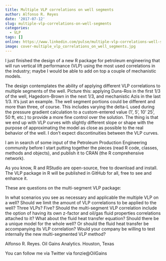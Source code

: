 ```yaml
---
title: Multiple VLP correlations on well segments
author: Alfonso R. Reyes
date: '2017-07-12'
slug: multiple-vlp-correlations-on-well-segments
categories:
  - VLP
tags: []
online: https://www.linkedin.com/pulse/multiple-vlp-correlations-well-segments-alfonso-r-reyes/
image: cover-multiple_vlp_correlations_on_well_segments.jpg
---
```


I just finished the design of a new R package for petroleum engineering that will run vertical lift performance (VLP) using the most used correlations in the industry; maybe I would be able to add on top a couple of mechanistic models.

The design contemplates the ability of applying different VLP correlations to multiple segments of the well. Picture this: applying Duns-Ros in the first 1/3 of the well, Hagedorn-Brown in the next 1/3, and mechanistic Azis in the last 1/3. It's just an example. The well segment portions could be different and more than three, of course. This includes varying the delta-L used during the pressure gradient calculation to a custom-entered value (1', 5', 10' 25', 50 ft, etc.) to provide a more fine control over the solution. The thing is that we end up with VLP curves with slightly different slope or shape with the purpose of approximating the model as close as possible to the real behavior of the well. I don't expect discontinuities between the VLP curves.

I am in search of some input of the Petroleum Production Engineering community before I start putting together the pieces (read R code, classes, methods and objects), and publish it to CRAN (the R comprehensive network).

As you know, R and RStudio are open-source, free to download and install. The VLP package in R will be published in GitHub for all, free to see and enhance it.

These are questions on the multi-segment VLP package:

In what scenarios you see as necessary and applicable the multiple VLP on a well?
Should we limit the amount of VLP correlations to be applied to the well? Three VLPs? Five?
Should the multi-segment VLP correlation include the option of having its own z-factor and oil/gas fluid properties correlations attached to it?
What about the fluid heat transfer equation? Should there be a unique model for the whole well? Or should the fluid heat transfer be accompanying its VLP correlation?
Would your company be willing to test internally the new multi-segmented VLP method?


Alfonso R. Reyes. Oil Gains Analytics. Houston, Texas

You can follow me via Twitter via fonzie@OilGains